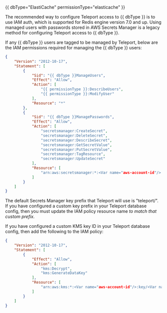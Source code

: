 {{ dbType="ElastiCache" permissionType="elasticache" }}

<Notice type="note">
The recommended way to configure Teleport access to {{ dbType }} is to use IAM
auth, which is supported for Redis engine version 7.0 and up.
Using managed users with passwords stored in AWS Secrets Manager is a legacy
method for configuring Teleport access to {{ dbType }}.
</Notice>

If any {{ dbType }} users are tagged to be managed by Teleport, below are the
IAM permissions required for managing the {{ dbType }} users:

```json
{
    "Version": "2012-10-17",
    "Statement": [
        {
            "Sid": "{{ dbType }}ManageUsers",
            "Effect": "Allow",
            "Action": [
                "{{ permissionType }}:DescribeUsers",
                "{{ permissionType }}:ModifyUser"
            ],
            "Resource": "*"
        },
        {
            "Sid": "{{ dbType }}ManagePasswords",
            "Effect": "Allow",
            "Action": [
                "secretsmanager:CreateSecret",
                "secretsmanager:DeleteSecret",
                "secretsmanager:DescribeSecret",
                "secretsmanager:GetSecretValue",
                "secretsmanager:PutSecretValue",
                "secretsmanager:TagResource",
                "secretsmanager:UpdateSecret"
            ],
            "Resource": [
                "arn:aws:secretsmanager:*:<Var name="aws-account-id"/>:secret:<Var name="teleport"/>/*"
            ]
        }
    ]
}
```

The default Secrets Manager key prefix that Teleport will use is "teleport/".
If you have configured a custom key prefix in your Teleport database config,
then you must update the IAM policy resource name <Var name="teleport"/> to
match that custom prefix.

If you have configured a custom KMS key ID in your Teleport database config,
then add the following to the IAM policy:

```json
{
    "Version": "2012-10-17",
    "Statement": [
        {
            "Effect": "Allow",
            "Action": [
                "kms:Decrypt",
                "kms:GenerateDataKey"
            ],
            "Resource": [
                "arn:aws:kms:*:<Var name="aws-account-id"/>:key/<Var name="your-kms-id"/>"
            ]
        }
    ]
}
```
